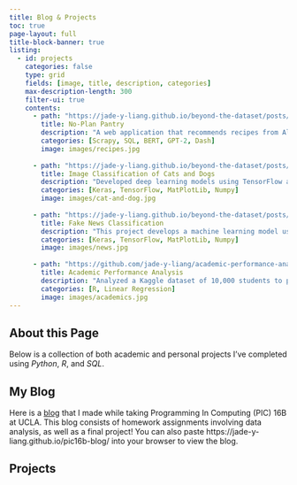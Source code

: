 ```yaml
---
title: Blog & Projects
toc: true
page-layout: full
title-block-banner: true
listing: 
  - id: projects
    categories: false
    type: grid
    fields: [image, title, description, categories]
    max-description-length: 300
    filter-ui: true
    contents: 
      - path: "https://jade-y-liang.github.io/beyond-the-dataset/posts/no-plan-pantry/"
        title: No-Plan Pantry
        description: "A web application that recommends recipes from Allrecipes.com based on user-inputted ingredients, helping reduce food waste. It also generates AI-created recipes to inspire users to cook with leftovers."
        categories: [Scrapy, SQL, BERT, GPT-2, Dash]
        image: images/recipes.jpg
        
      - path: "https://jade-y-liang.github.io/beyond-the-dataset/posts/hw5-image-classification/"
        title: Image Classification of Cats and Dogs
        description: "Developed deep learning models using TensorFlow and Keras to distinguish between cat and dog images, achieving 96.73% test accuracy through convolutional neural networks, data augmentation, and transfer learning."
        categories: [Keras, TensorFlow, MatPlotLib, Numpy]
        image: images/cat-and-dog.jpg
        
      - path: "https://jade-y-liang.github.io/beyond-the-dataset/posts/hw6-real-vs-fake-news/"
        title: Fake News Classification
        description: "This project develops a machine learning model using TensorFlow and Keras to identify fake news articles based on their titles and texts. The model evaluates the effectiveness of different neural network architectures by processing and vectorizing text data to predict news legitimacy."
        categories: [Keras, TensorFlow, MatPlotLib, Numpy]
        image: images/news.jpg
    
      - path: "https://github.com/jade-y-liang/academic-performance-analysis"
        title: Academic Performance Analysis
        description: "Analyzed a Kaggle dataset of 10,000 students to predict academic performance for a UCLA Stats 101A project, identifying key factors influencing success to aid educators."
        categories: [R, Linear Regression]
        image: images/academics.jpg
---
```

## About this Page
Below is a collection of both academic and personal projects I’ve completed using *Python*, *R*, and *SQL*.

## My Blog

Here is a [blog](https://jade-y-liang.github.io/beyond-the-dataset/) that I made while taking Programming In Computing (PIC) 16B at UCLA. This blog consists of homework assignments involving data analysis, as well as a final project! You can also paste https://jade-y-liang.github.io/pic16b-blog/ into your browser to view the blog. 


<!-- To list projects automatically -->
:::project-listing
:::

## Projects




